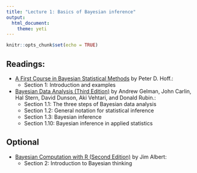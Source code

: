 ```yaml
---
title: "Lecture 1: Basics of Bayesian inference"
output: 
  html_document:
    theme: yeti
---
```


```r
knitr::opts_chunk$set(echo = TRUE)
```


## Readings:

- [A First Course in Bayesian Statistical Methods](https://find.library.duke.edu/catalog/DUKE004968562) by Peter D. Hoff.:
    + Section 1: Introduction and examples


- [Bayesian Data Analysis (Third Edition)](http://www.amazon.com/Bayesian-Analysis-Chapman-Statistical-Science/dp/1439840954/) by Andrew Gelman, John Carlin, Hal Stern, David Dunson, Aki Vehtari, and Donald Rubin.:
    + Section 1.1: The three steps of Bayesian data analysis
    + Section 1.2: General notation for statistical inference
    + Section 1.3: Bayesian inference
    + Section 1.10: Bayesian inference in applied statistics
    
## Optional    
- [Bayesian Computation with R (Second Edition)](https://www.amazon.com/Bayesian-Computation-R-Use/dp/0387922970) by Jim Albert:
    + Section 2: Introduction to Bayesian thinking
